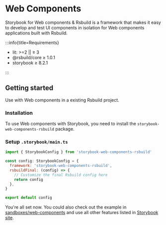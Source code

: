 
# Web Components

Storybook for Web components & Rsbuild is a framework that makes it easy to develop and test UI components in isolation for Web components applications built with Rsbuild.

:::info{title=Requirements}

- lit: >=2 || ≥ 3
- @rsbuild/core ≥ 1.0.1
- storybook ≥ 8.2.1

:::

## Getting started

Use with Web components in a existing Rsbuild project.

### Installation

To use Web components with Storybook, you need to install the `storybook-web-components-rsbuild` package.

<PackageManagerTabs command="install storybook-web-components-rsbuild -D" />

### Setup `.storybook/main.ts`

```js
import { StorybookConfig } from 'storybook-web-components-rsbuild'

const config: StorybookConfig = {
  framework: 'storybook-web-components-rsbuild',
  rsbuildFinal: (config) => {
    // Customize the final Rsbuild config here
    return config
  },
}

export default config
```

You're all set now. You could also check out the example in [sandboxes/web-components](https://github.com/rspack-contrib/storybook-rsbuild/blob/main/sandboxes/web-components) and use all other features listed in [Storybook site](https://storybook.js.org/docs).
